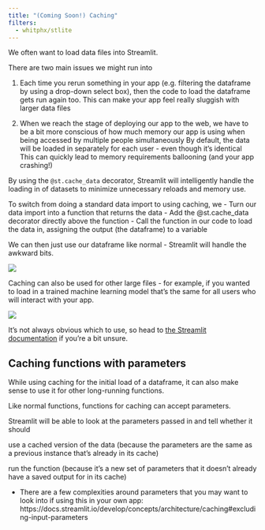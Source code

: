 ```yaml
---
title: "(Coming Soon!) Caching"
filters:
  - whitphx/stlite
---
```


We often want to load data files into Streamlit.

There are two main issues we might run into

1. Each time you rerun something in your app (e.g. filtering the dataframe by using a drop-down select box), then the code to load the dataframe gets run again too.
This can make your app feel really sluggish with larger data files


2. When we reach the stage of deploying our app to the web, we have to be a bit more conscious of how much memory our app is using when being accessed by multiple people simultaneously
By default, the data will be loaded in separately for each user - even though it’s identical
This can quickly lead to memory requirements ballooning (and your app crashing!)

By using the `@st.cache_data` decorator, Streamlit will intelligently handle the loading in of datasets to minimize unnecessary reloads and memory use.

To switch from doing a standard data import to using caching, we
- Turn our data import into a function that returns the data
- Add the @st.cache_data decorator directly above the function
- Call the function in our code to load the data in, assigning the output (the dataframe) to a variable

We can then just use our dataframe like normal - Streamlit will handle the awkward bits.

![](assets/2024-09-16-23-09-58.png)

Caching can also be used for other large files - for example, if you wanted to load in a trained machine learning model that’s the same for all users who will interact with your app.

![](assets/2024-09-16-23-10-39.png)

It’s not always obvious which to use, so head to [the Streamlit documentation](https://docs.streamlit.io/develop/concepts/architecture/caching#deciding-which-caching-decorator-to-use) if you’re a bit unsure.


## Caching functions with parameters

While using caching for the initial load of a dataframe, it can also make sense to use it for other long-running functions.

Like normal functions, functions for caching can accept parameters.

Streamlit will be able to look at the parameters passed in and tell whether it should

use a cached version of the data (because the parameters are the same as a previous instance that’s already in its cache)

run the function (because it’s a new set of parameters that it doesn’t already have a saved output for in its cache)

* There are a few complexities around parameters that you may want to look into if using this in your own app: https://docs.streamlit.io/develop/concepts/architecture/caching#excluding-input-parameters

